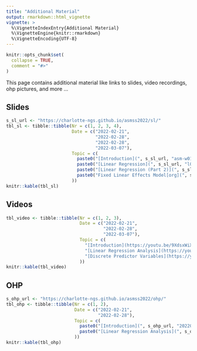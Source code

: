```yaml
---
title: "Additional Material"
output: rmarkdown::html_vignette
vignette: >
  %\VignetteIndexEntry{Additional Material}
  %\VignetteEngine{knitr::rmarkdown}
  %\VignetteEncoding{UTF-8}
---
```


```r
knitr::opts_chunk$set(
  collapse = TRUE,
  comment = "#>"
)
```

This page contains additional material like links to slides, video recordings, ohp pictures, and more ...


## Slides
```r
s_sl_url <- "https://charlotte-ngs.github.io/asmss2022/sl/"
tbl_sl <- tibble::tibble(Nr = c(1, 2, 3, 4),
                         Date = c("2022-02-21",
                                  "2022-02-28",
                                  "2022-02-28",
                                  "2022-03-07"),
                         Topic = c(
                           paste0("[Introduction](", s_sl_url, "asm-w01-v01-intro.pdf)", collapse = ""),
                           paste0("[Linear Regression](", s_sl_url, "l02_regr.pdf)", collapse = ""),
                           paste0("[Linear Regression (Part 2)](", s_sl_url, "l02_regr_part2.pdf)", collapse = ""),
                           paste0("Fixed Linear Effects Model[org](", s_sl_url, "l03_flem.pdf) | [with notes](", s_sl_url, "l03_flem_with_notes.pdf)", collapse = "")
                         ))
knitr::kable(tbl_sl)
```

## Videos
```r
tbl_video <- tibble::tibble(Nr = c(1, 2, 3),
                            Date = c("2022-02-21",
                                     "2022-02-28",
                                     "2022-03-07"),
                            Topic = c(
                              "[Introduction](https://youtu.be/9XdsxWiXU90)",
                              "[Linear Regression Analysis](https://youtu.be/RABkYT673HY)",
                              "[Discrete Predictor Variables](https://youtu.be/r8RVceub6Dg)"
                            ))
knitr::kable(tbl_video)
```


## OHP
```r
s_ohp_url <- "https://charlotte-ngs.github.io/asmss2022/ohp/"
tbl_ohp <- tibble::tibble(Nr = c(1, 2),
                          Date = c("2022-02-21",
                                   "2022-02-28"),
                          Topic = c(
                            paste0("[Introduction](", s_ohp_url, "20220221_ohp_pictures.pdf)", collapse = ""),
                            paste0("[Linear Regression Analysis](", s_ohp_url, "20220228_ohp_pictures.pdf)")
                          ))
knitr::kable(tbl_ohp)
```

